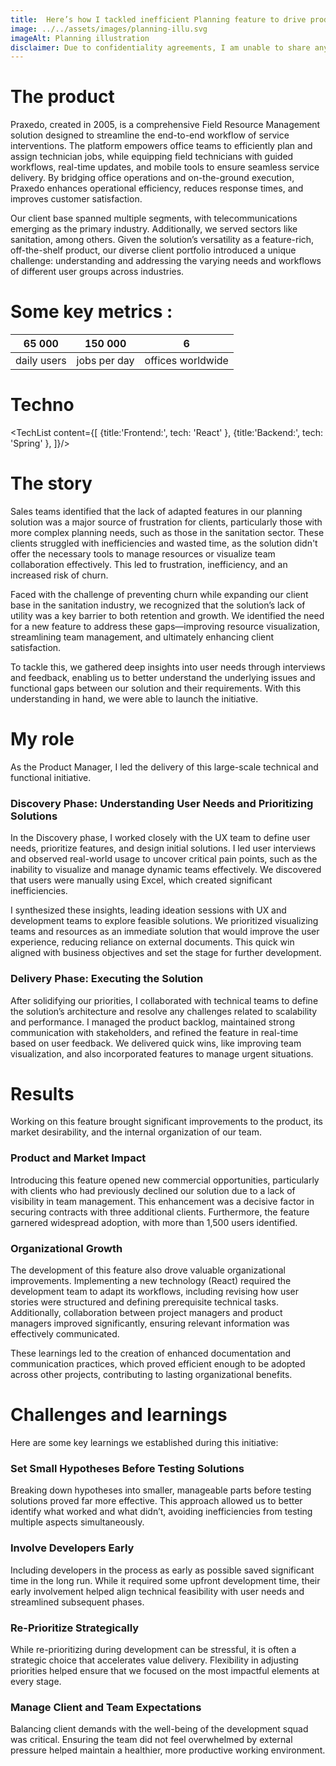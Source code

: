 ```yaml
---
title:  Here’s how I tackled inefficient Planning feature to drive product success
image: ../../assets/images/planning-illu.svg
imageAlt: Planning illustration
disclaimer: Due to confidentiality agreements, I am unable to share any prototypes or final results related to this project. Thank you for your understanding.
---
```


# The product
Praxedo, created in 2005, is a comprehensive Field Resource Management solution designed to streamline the end-to-end workflow of service interventions. The platform empowers office teams to efficiently plan and assign technician jobs, while equipping field technicians with guided workflows, real-time updates, and mobile tools to ensure seamless service delivery. By bridging office operations and on-the-ground execution, Praxedo enhances operational efficiency, reduces response times, and improves customer satisfaction.

Our client base spanned multiple segments, with telecommunications emerging as the primary industry. Additionally, we served sectors like sanitation, among others. Given the solution’s versatility as a feature-rich, off-the-shelf product, our diverse client portfolio introduced a unique challenge: understanding and addressing the varying needs and workflows of different user groups across industries.

# Some key metrics : 

| 65 000 | 150 000 | 6 |
| -------- | ------- | ------- |
| daily users | jobs per day | offices worldwide |

# Techno

<TechList content={[
    {title:'Frontend:', tech: 'React' },
    {title:'Backend:', tech: 'Spring' },
]}/>

# The story

Sales teams identified that the lack of adapted features in our planning solution was a major source of frustration for clients, particularly those with more complex planning needs, such as those in the sanitation sector. These clients struggled with inefficiencies and wasted time, as the solution didn't offer the necessary tools to manage resources or visualize team collaboration effectively. This led to frustration, inefficiency, and an increased risk of churn.

Faced with the challenge of preventing churn while expanding our client base in the sanitation industry, we recognized that the solution’s lack of utility was a key barrier to both retention and growth. We identified the need for a new feature to address these gaps—improving resource visualization, streamlining team management, and ultimately enhancing client satisfaction.

To tackle this, we gathered deep insights into user needs through interviews and feedback, enabling us to better understand the underlying issues and functional gaps between our solution and their requirements. With this understanding in hand, we were able to launch the initiative.

# My role

As the Product Manager, I led the delivery of this large-scale technical and functional initiative. 

### Discovery Phase: Understanding User Needs and Prioritizing Solutions

In the Discovery phase, I worked closely with the UX team to define user needs, prioritize features, and design initial solutions. I led user interviews and observed real-world usage to uncover critical pain points, such as the inability to visualize and manage dynamic teams effectively. We discovered that users were manually using Excel, which created significant inefficiencies.

I synthesized these insights, leading ideation sessions with UX and development teams to explore feasible solutions. We prioritized visualizing teams and resources as an immediate solution that would improve the user experience, reducing reliance on external documents. This quick win aligned with business objectives and set the stage for further development.

### Delivery Phase: Executing the Solution

After solidifying our priorities, I collaborated with technical teams to define the solution’s architecture and resolve any challenges related to scalability and performance. I managed the product backlog, maintained strong communication with stakeholders, and refined the feature in real-time based on user feedback. We delivered quick wins, like improving team visualization, and also incorporated features to manage urgent situations.

# Results

Working on this feature brought significant improvements to the product, its market desirability, and the internal organization of our team.

### Product and Market Impact
 
Introducing this feature opened new commercial opportunities, particularly with clients who had previously declined our solution due to a lack of visibility in team management. This enhancement was a decisive factor in securing contracts with three additional clients. Furthermore, the feature garnered widespread adoption, with more than 1,500 users identified.

### Organizational Growth

The development of this feature also drove valuable organizational improvements. Implementing a new technology (React) required the development team to adapt its workflows, including revising how user stories were structured and defining prerequisite technical tasks. Additionally, collaboration between project managers and product managers improved significantly, ensuring relevant information was effectively communicated.

These learnings led to the creation of enhanced documentation and communication practices, which proved efficient enough to be adopted across other projects, contributing to lasting organizational benefits.

# Challenges and learnings

Here are some key learnings we established during this initiative:

### Set Small Hypotheses Before Testing Solutions

Breaking down hypotheses into smaller, manageable parts before testing solutions proved far more effective. This approach allowed us to better identify what worked and what didn’t, avoiding inefficiencies from testing multiple aspects simultaneously.

### Involve Developers Early

Including developers in the process as early as possible saved significant time in the long run. While it required some upfront development time, their early involvement helped align technical feasibility with user needs and streamlined subsequent phases.

### Re-Prioritize Strategically

While re-prioritizing during development can be stressful, it is often a strategic choice that accelerates value delivery. Flexibility in adjusting priorities helped ensure that we focused on the most impactful elements at every stage.

### Manage Client and Team Expectations

Balancing client demands with the well-being of the development squad was critical. Ensuring the team did not feel overwhelmed by external pressure helped maintain a healthier, more productive working environment.
